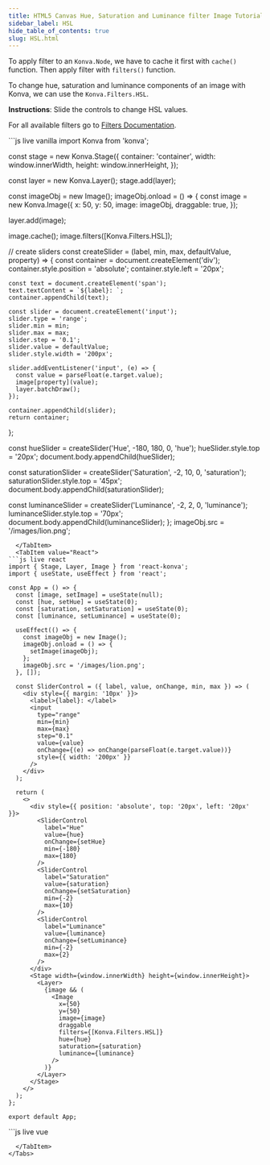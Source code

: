 ```yaml
---
title: HTML5 Canvas Hue, Saturation and Luminance filter Image Tutorial
sidebar_label: HSL
hide_table_of_contents: true
slug: HSL.html
---
```


To apply filter to an `Konva.Node`, we have to cache it first with `cache()` function. Then apply filter with `filters()` function.

To change hue, saturation and luminance components of an image with Konva, we can use the `Konva.Filters.HSL`.

**Instructions**: Slide the controls to change HSL values.

For all available filters go to [Filters Documentation](/api/Konva.Filters.html).


<Tabs>
  <TabItem value="Vanilla" default>
```js live vanilla
import Konva from 'konva';

const stage = new Konva.Stage({
  container: 'container',
  width: window.innerWidth,
  height: window.innerHeight,
});

const layer = new Konva.Layer();
stage.add(layer);

const imageObj = new Image();
imageObj.onload = () => {
  const image = new Konva.Image({
    x: 50,
    y: 50,
    image: imageObj,
    draggable: true,
  });

  layer.add(image);

  image.cache();
  image.filters([Konva.Filters.HSL]);
  
  // create sliders
  const createSlider = (label, min, max, defaultValue, property) => {
    const container = document.createElement('div');
    container.style.position = 'absolute';
    container.style.left = '20px';
    
    const text = document.createElement('span');
    text.textContent = `${label}: `;
    container.appendChild(text);
    
    const slider = document.createElement('input');
    slider.type = 'range';
    slider.min = min;
    slider.max = max;
    slider.step = '0.1';
    slider.value = defaultValue;
    slider.style.width = '200px';
    
    slider.addEventListener('input', (e) => {
      const value = parseFloat(e.target.value);
      image[property](value);
      layer.batchDraw();
    });
    
    container.appendChild(slider);
    return container;
  };

  const hueSlider = createSlider('Hue', -180, 180, 0, 'hue');
  hueSlider.style.top = '20px';
  document.body.appendChild(hueSlider);

  const saturationSlider = createSlider('Saturation', -2, 10, 0, 'saturation');
  saturationSlider.style.top = '45px';
  document.body.appendChild(saturationSlider);

  const luminanceSlider = createSlider('Luminance', -2, 2, 0, 'luminance');
  luminanceSlider.style.top = '70px';
  document.body.appendChild(luminanceSlider);
};
imageObj.src = '/images/lion.png';
```
  </TabItem>
  <TabItem value="React">
```js live react
import { Stage, Layer, Image } from 'react-konva';
import { useState, useEffect } from 'react';

const App = () => {
  const [image, setImage] = useState(null);
  const [hue, setHue] = useState(0);
  const [saturation, setSaturation] = useState(0);
  const [luminance, setLuminance] = useState(0);

  useEffect(() => {
    const imageObj = new Image();
    imageObj.onload = () => {
      setImage(imageObj);
    };
    imageObj.src = '/images/lion.png';
  }, []);

  const SliderControl = ({ label, value, onChange, min, max }) => (
    <div style={{ margin: '10px' }}>
      <label>{label}: </label>
      <input
        type="range"
        min={min}
        max={max}
        step="0.1"
        value={value}
        onChange={(e) => onChange(parseFloat(e.target.value))}
        style={{ width: '200px' }}
      />
    </div>
  );

  return (
    <>
      <div style={{ position: 'absolute', top: '20px', left: '20px' }}>
        <SliderControl
          label="Hue"
          value={hue}
          onChange={setHue}
          min={-180}
          max={180}
        />
        <SliderControl
          label="Saturation"
          value={saturation}
          onChange={setSaturation}
          min={-2}
          max={10}
        />
        <SliderControl
          label="Luminance"
          value={luminance}
          onChange={setLuminance}
          min={-2}
          max={2}
        />
      </div>
      <Stage width={window.innerWidth} height={window.innerHeight}>
        <Layer>
          {image && (
            <Image
              x={50}
              y={50}
              image={image}
              draggable
              filters={[Konva.Filters.HSL]}
              hue={hue}
              saturation={saturation}
              luminance={luminance}
            />
          )}
        </Layer>
      </Stage>
    </>
  );
};

export default App;
```
  </TabItem>
  <TabItem value="Vue">
```js live vue
<template>
  <div>
    <div style="position: absolute; top: 20px; left: 20px">
      <div v-for="control in controls" :key="control.label" style="margin: 10px">
        <label>{{ control.label }}: </label>
        <input
          type="range"
          :min="control.min"
          :max="control.max"
          step="0.1"
          :value="control.value"
          @input="(e) => updateValue(control.prop, parseFloat(e.target.value))"
          style="width: 200px"
        />
      </div>
    </div>
    <v-stage :config="stageSize">
      <v-layer>
        <v-image
          v-if="image"
          :config="{
            x: 50,
            y: 50,
            image: image,
            draggable: true,
            filters: [Konva.Filters.HSL],
            hue: hslValues.hue,
            saturation: hslValues.saturation,
            luminance: hslValues.luminance,
          }"
        />
      </v-layer>
    </v-stage>
  </div>
</template>

<script setup>
import { ref, computed } from 'vue';

const stageSize = {
  width: window.innerWidth,
  height: window.innerHeight,
};

const image = ref(null);
const hslValues = ref({
  hue: 0,
  saturation: 0,
  luminance: 0,
});

const controls = computed(() => [
  { label: 'Hue', prop: 'hue', min: -180, max: 180, value: hslValues.value.hue },
  { label: 'Saturation', prop: 'saturation', min: -2, max: 10, value: hslValues.value.saturation },
  { label: 'Luminance', prop: 'luminance', min: -2, max: 2, value: hslValues.value.luminance },
]);

const updateValue = (prop, value) => {
  hslValues.value[prop] = value;
};

onMounted(() => {
  const imageObj = new Image();
  imageObj.onload = () => {
    image.value = imageObj;
  };
  imageObj.src = '/images/lion.png';
});
</script>
```
  </TabItem>
</Tabs>
